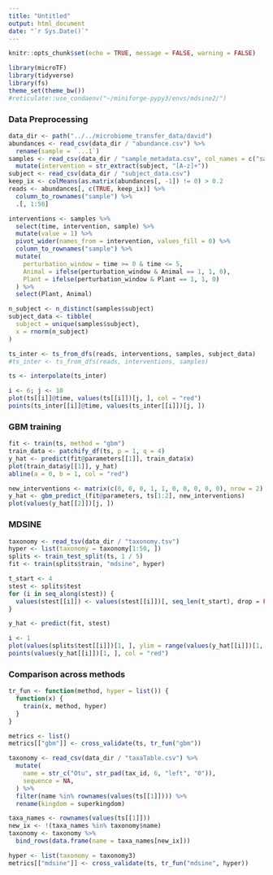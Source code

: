 ```yaml
---
title: "Untitled"
output: html_document
date: "`r Sys.Date()`"
---
```


```r
knitr::opts_chunk$set(echo = TRUE, message = FALSE, warning = FALSE)
```

```r
library(microTF)
library(tidyverse)
library(fs)
theme_set(theme_bw())
#reticulate::use_condaenv("~/miniforge-pypy3/envs/mdsine2/")
```

### Data Preprocessing

```r
data_dir <- path("../../microbiome_transfer_data/david")
abundances <- read_csv(data_dir / "abundance.csv") %>%
  rename(sample = `...1`)
samples <- read_csv(data_dir / "sample_metadata.csv", col_names = c("sample", "subject", "time")) %>%
  mutate(intervention = str_extract(subject, "[A-z]+"))
subject <- read_csv(data_dir / "subject_data.csv")
keep_ix <- colMeans(as.matrix(abundances[, -1]) != 0) > 0.2
reads <- abundances[, c(TRUE, keep_ix)] %>%
  column_to_rownames("sample") %>%
  .[, 1:50]
```


```r
interventions <- samples %>%
  select(time, intervention, sample) %>%
  mutate(value = 1) %>%
  pivot_wider(names_from = intervention, values_fill = 0) %>%
  column_to_rownames("sample") %>%
  mutate(
    perturbation_window = time >= 0 & time <= 5,
    Animal = ifelse(perturbation_window & Animal == 1, 1, 0),
    Plant = ifelse(perturbation_window & Plant == 1, 1, 0) 
  ) %>%
  select(Plant, Animal)

n_subject <- n_distinct(samples$subject)
subject_data <- tibble(
  subject = unique(samples$subject),
  x = rnorm(n_subject)
)

ts_inter <- ts_from_dfs(reads, interventions, samples, subject_data)
#ts_inter <- ts_from_dfs(reads, interventions, samples)
```

```r
ts <- interpolate(ts_inter)

i <- 6; j <- 10
plot(ts[[i]]@time, values(ts[[i]])[j, ], col = "red")
points(ts_inter[[i]]@time, values(ts_inter[[i]])[j, ])
```

### GBM training

```r
fit <- train(ts, method = "gbm")
train_data <- patchify_df(ts, p = 1, q = 4)
y_hat <- predict(fit@parameters[[1]], train_data$x)
plot(train_data$y[[1]], y_hat)
abline(a = 0, b = 1, col = "red")
```

```r
new_interventions <- matrix(c(0, 0, 0, 1, 1, 0, 0, 0, 0, 0), nrow = 2)
y_hat <- gbm_predict_(fit@parameters, ts[1:2], new_interventions)
plot(values(y_hat[[2]])[j, ])
```

### MDSINE

```r
taxonomy <- read_tsv(data_dir / "taxonomy.tsv")
hyper <- list(taxonomy = taxonomy[1:50, ])
splits <- train_test_split(ts, 1 / 5)
fit <- train(splits$train, "mdsine", hyper)
```

```r
t_start <- 4
stest <- splits$test
for (i in seq_along(stest)) {
  values(stest[[i]]) <- values(stest[[i]])[, seq_len(t_start), drop = FALSE]
}

y_hat <- predict(fit, stest)
```

```r
i <- 1
plot(values(splits$test[[i]])[1, ], ylim = range(values(y_hat[[i]])[1, ]))
points(values(y_hat[[i]])[1, ], col = "red")
```

### Comparison across methods

```r
tr_fun <- function(method, hyper = list()) {
  function(x) {
    train(x, method, hyper)
  }
}

metrics <- list()
metrics[["gbm"]] <- cross_validate(ts, tr_fun("gbm"))
```


```r
taxonomy <- read_csv(data_dir / "taxaTable.csv") %>%
  mutate(
    name = str_c("Otu", str_pad(tax_id, 6, "left", "0")),
    sequence = NA,
  ) %>%
  filter(name %in% rownames(values(ts[[1]]))) %>%
  rename(kingdom = superkingdom)

taxa_names <- rownames(values(ts[[1]]))
new_ix <- !(taxa_names %in% taxonomy$name)
taxonomy <- taxonomy %>%
  bind_rows(data.frame(name = taxa_names[new_ix]))

hyper <- list(taxonomy = taxonomy3)
metrics[["mdsine"]] <- cross_validate(ts, tr_fun("mdsine", hyper))
```

